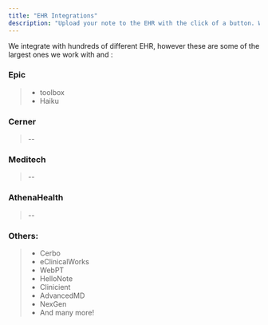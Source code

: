 ```yaml
---
title: "EHR Integrations"
description: "Upload your note to the EHR with the click of a button. With our deep bi-directional integrations, we make it easy for clinicians to review, edit, and finalize their notes."
---
```


We integrate with hundreds of different EHR, however these are some of the largest ones we work with and :

### Epic

> - toolbox
> - Haiku 

### Cerner

> -- 

### Meditech

> --

### AthenaHealth

> -- 

### Others:

> - Cerbo
> - eClinicalWorks
> - WebPT
> - HelloNote
> - Clinicient
> - AdvancedMD
> - NexGen
> - And many more\!